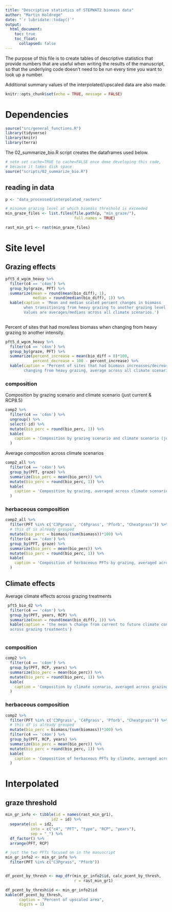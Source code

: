 ```yaml
---
title: "Descriptive statistics of STEPWAT2 biomass data"
author: "Martin Holdrege"
date: "`r lubridate::today()`"
output:
  html_document:
    toc: true
    toc_float:
      collapsed: false
---
```


The purpose of this file is to create tables of descriptive statistics
that provide numbers that are useful when writing the results of the manuscript,
so that the underlying code doesn't need to be run every time you want to look
up a number.

Additional summary values of the interpolated/upscaled data are also 
made. 

```r
knitr::opts_chunk$set(echo = TRUE, message = FALSE)
```

# Dependencies

```r
source("src/general_functions.R")
library(tidyverse)
library(knitr)
library(terra)
```

The 02_summarize_bio.R script creates the dataframes used below.

```r
# note set cache=TRUE to cache=FALSE once done developing this code,
# because it takes disk space
source("scripts/02_summarize_bio.R")
```


## reading in data

```r
p <- "data_processed/interpolated_rasters"

# minimum grazing level at which biomass threshold is exceeded
min_graze_files <- list.files(file.path(p, "min_graze/"),
                              full.names = TRUE)

rast_min_gr1 <- rast(min_graze_files)
```



# Site level

## Grazing effects


```r
pft5_d_wgcm_heavy %>% 
  filter(c4 == 'c4on') %>% 
  group_by(graze, PFT) %>% 
  summarize(mean = round(mean(bio_diff), 1),
            median = round(median(bio_diff), 1)) %>% 
  kable(caption = 'Mean and median scaled percent changes in biomass 
        when transitioning from heavy grazing to another grazing level.
        Values are averages/medians across all climate scenarios.')
  
```

Percent of sites that had more/less biomass when changing from heavy grazing
to another intensity. 

```r
pft5_d_wgcm_heavy %>% 
  filter(c4 == 'c4on') %>% 
  group_by(graze, PFT) %>% 
  summarize(percent_increase = mean(bio_diff > 0)*100,
            percent_decrease = 100 - percent_increase) %>% 
  kable(caption = "Percent of sites that had biomass increasses/decreases when
        changing from heavy grazing, average across all climate scenarios")
```

### composition

Composition by grazing scenario and climate scenario (just current & RCP8.5)

```r
comp2 %>% 
  filter(c4 == 'c4on') %>% 
  ungroup() %>% 
  select(-id) %>% 
  mutate(bio_perc = round(bio_perc, 1)) %>% 
  kable(
    caption = 'Composition by grazing scenario and climate scenario (just current & RCP8.5)'
  )
```

Average composition across climate scenarios

```r

comp2_all %>% 
  filter(c4 == 'c4on') %>% 
  group_by(PFT, graze) %>% 
  summarize(bio_perc = mean(bio_perc)) %>% 
  mutate(bio_perc = round(bio_perc, 1)) %>% 
  kable(
    caption = 'Composition by grazing, averaged across climate scenarios'
  )
```

### herbaceous composition

```r
comp2_all %>% 
  filter(PFT %in% c('C3Pgrass', 'C4Pgrass', 'Pforb', "Cheatgrass")) %>% 
  # this df is already grouped
  mutate(bio_perc = biomass/(sum(biomass))*100) %>% 
  filter(c4 == 'c4on') %>% 
  group_by(PFT, graze) %>% 
  summarize(bio_perc = mean(bio_perc)) %>% 
  mutate(bio_perc = round(bio_perc, 1)) %>% 
  kable(
    caption = 'Composition of herbaceous PFTs by grazing, averaged across climate scenarios'
  )
```


## Climate effects

Average climate effects across grazing treatments

```r

 pft5_bio_d2 %>% 
  filter(c4 == 'c4on') %>% 
  group_by(PFT, years, RCP) %>% 
  summarize(mean = round(mean(bio_diff), 1)) %>% 
  kable(caption = 'the mean % change from current to future climate conditions,
  across grazing treatments')
  

```

### composition

```r
comp2 %>% 
  filter(c4 == 'c4on') %>% 
  group_by(PFT, RCP, years) %>% 
  summarize(bio_perc = mean(bio_perc)) %>% 
  mutate(bio_perc = round(bio_perc, 1)) %>% 
  kable(
    caption = 'Composition by climate scenario, averaged across grazing intensities'
  )
```


### herbaceous composition

```r
comp2 %>% 
  filter(PFT %in% c('C3Pgrass', 'C4Pgrass', 'Pforb', "Cheatgrass")) %>% 
  # this df is already grouped
  mutate(bio_perc = biomass/(sum(biomass))*100) %>% 
  filter(c4 == 'c4on') %>% 
  group_by(PFT, RCP, years) %>% 
  summarize(bio_perc = mean(bio_perc)) %>% 
  mutate(bio_perc = round(bio_perc, 1)) %>% 
  kable(
    caption = 'Composition of herbaceous PFTs by climate, averaged across all grazing scenarios'
  )
```

# Interpolated

## graze threshold

```r
min_gr_info <- tibble(id = names(rast_min_gr1),
                    id2 = id) %>% 
  separate(col = id2,
           into = c("c4", "PFT", "type", "RCP", "years"),
           sep = "_") %>% 
  df_factor() %>% 
  arrange(PFT, RCP)

# just the two PFTs focused on in the manuscript
min_gr_info2 <- min_gr_info %>% 
  filter(PFT %in% c("C3Pgrass", "Pforb"))


df_pcent_by_thresh <- map_dfr(min_gr_info2$id, calc_pcent_by_thresh, 
                              r = rast_min_gr1)

df_pcent_by_thresh$id <- min_gr_info2$id
kable(df_pcent_by_thresh,
      caption = "Percent of upscaled area",
      digits = 1)

```


